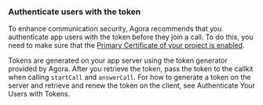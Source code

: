 <PlatformWrapper platform="web">

### Authenticate users with the <Vg k="VSDK" /> token

To enhance communication security, Agora recommends that you authenticate app users with the <Vg k="VSDK" /> token before they join a call. To do this, you need to make sure that the [Primary Certificate of your project is enabled](../reference/manage-agora-account#enable-the-primary-certificate).


Tokens are generated on your app server using the token generator provided by Agora. After you retrieve the token, pass the token to the callkit when calling `startCall` and `answerCall`. For how to generate a token on the server and retrieve and renew the token on the client, see <Link to="/video-calling/develop/authentication-workflow">Authenticate Your Users with Tokens</Link>.

</PlatformWrapper>